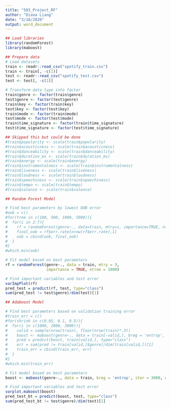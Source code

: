 ```yaml
---
title: "503_Project_RF"
author: "Diana Liang"
date: "3/18/2020"
output: word_document
---
```


```r
## Load libraries
library(randomForest)
library(maboost)

## Prepare data
# Load datasets
train <- readr::read_csv("spotify_train.csv")
train <- train[, -c(1)]
test <- readr::read_csv("spotify_test.csv")
test <- test[, -c(1)]

# Transform data type into factor
train$genre <- factor(train$genre)
test$genre <- factor(test$genre)
train$key <- factor(train$key)
test$key <- factor(test$key)
train$mode <- factor(train$mode)
test$mode <- factor(test$mode)
train$time_signature <- factor(train$time_signature)
test$time_signature <- factor(test$time_signature)

```

```r
## Skipped this but could be done
#train$popularity <- scale(train$popularity)
#train$acousticness <- scale(train$acousticness)
#train$danceability <- scale(train$danceability)
#train$duration_ms <- scale(train$duration_ms)
#train$energy <- scale(train$energy)
#train$instrumentalness <- scale(train$instrumentalness)
#train$liveness <- scale(train$liveness)
#train$loudness <- scale(train$loudness)
#train$speechiness <- scale(train$speechiness)
#train$tempo <- scale(train$tempo)
#train$valence <- scale(train$valence)

```

```r
## Random Forest Model

# Find best parameters by lowest OOB error
#oob = c()
#for(tree in c(100, 500, 1000, 5000)){
#  for(i in 2:7){
#    rf = randomForest(genre~., data=train, mtry=i, importance=TRUE, ntree=tree)
#    final_oob = rf$err.rate[nrow(rf$err.rate),1]
#    oob = cbind(oob, final_oob)
#  }
#}
#which.min(oob)

# Fit model based on best parameters
rf = randomForest(genre~., data = train, mtry = 3,
                  importance = TRUE, ntree = 1000)

# Find important variables and test error
varImpPlot(rf)
pred_test = predict(rf, test, type="class")
sum(pred_test != test$genre)/dim(test)[1]
```

```r
## Adaboost Model

# Find best parameters based on validation training error
#train_err = c()
#for(shrink in c(0.05, 0.1, 0.5)){
#  for(i in c(1000, 2000, 3000)){
#    valid = sample(nrow(train), floor(nrow(train)*.3))
#    boost <- maboost(genre~., data = train[-valid,], breg = 'entrop', iter = i, nu = shrink, bag.frac = 1)
#    pred = predict(boost, train[valid,], type="class")
#    err = sum(pred != train[valid,]$genre)/dim(train[valid,])[1]
#    train_err = cbind(train_err, err)
#  }
#}
#which.min(train_err)

# Fit model based on best parameters
boost <- maboost(genre~., data = train, breg = 'entrop', iter = 3000, nu = 0.5, bag.frac = 1)

# Find important variables and test error
varplot.maboost(boost)
pred_test_bt = predict(boost, test, type="class")
sum(pred_test_bt != test$genre)/dim(test)[1]
```





